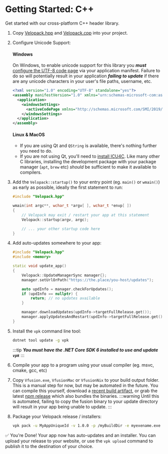# Getting Started: C++
<AppliesTo all />
Get started with our cross-platform C++ header library.

1. Copy [Velopack.hpp](https://github.com/velopack/velopack.fusion/blob/master/for-cpp/Velopack.hpp) and [Velopack.cpp](https://github.com/velopack/velopack.fusion/blob/master/for-cpp/Velopack.cpp) into your project. 

0. Configure Unicode Support:
    #### Windows
    On Windows, to enable unicode support for this library you ***must*** 
    [configure the UTF-8 code page](https://learn.microsoft.com/en-us/windows/apps/design/globalizing/use-utf8-code-page) via your application 
    manifest. Failure to do so will potentially result in your application ***failing to update*** if there are any unicode characters in your user's 
    file paths, username, etc.
    ```xml
    <?xml version="1.0" encoding="UTF-8" standalone="yes"?>
    <assembly manifestVersion="1.0" xmlns="urn:schemas-microsoft-com:asm.v1">
      <application>
        <windowsSettings>
          <activeCodePage xmlns="http://schemas.microsoft.com/SMI/2019/WindowsSettings">UTF-8</activeCodePage>
        </windowsSettings>
      </application>
    </assembly>
    ```
    #### Linux & MacOS
    - If you are using Qt and `QString` is available, there's nothing further you need to do. 
    - If you are not using Qt, you'll need to [install ICU4C](https://icu.unicode.org/). Like many other C libraries, 
      installing the development package with your package manager (`apt`, `brew` etc) *should* be sufficient to make it available to compilers.

0. Add the `Velopack::startup()` to your entry point (eg. `main()` or `wmain()`) as early as possible, ideally the first statement to run:
    ```cpp
    #include "Velopack.hpp"

    wmain(int argc**, wchar_t *argv[ ], wchar_t *envp[ ])
    {
        // Velopack may exit / restart your app at this statement
        Velopack::startup(argv, argc);

        // ... your other startup code here
    }
    ```

0. Add auto-updates somewhere to your app:
    ```cpp
    #include "Velopack.hpp"
    #include <memory>

    static void update_app()
    {
        Velopack::UpdateManagerSync manager{};
        manager.setUrlOrPath("https://the.place/you-host/updates");

        auto updInfo = manager.checkForUpdates();
        if (updInfo == nullptr) {
            return; // no updates available
        }

        manager.downloadUpdates(updInfo->targetFullRelease.get());
        manager.applyUpdatesAndRestart(updInfo->targetFullRelease.get());
    }
    ```

0. Install the `vpk` command line tool:
    ```sh
    dotnet tool update -g vpk
    ```
    :::tip
    ***You must have the .NET Core SDK 6 installed to use and update `vpk`***
    :::


0. Compile your app to a program using your usual compiler (eg. msvc, cmake, gcc, etc)

0. Copy `Vfusion.exe`, `VfusionMac` or `VfusionNix` to your build output folder. This is a manual step for now, but may be automated in the future. You can compile this yourself, download a [recent build artifact](https://github.com/velopack/velopack.fusion/actions), or grab the latest [npm release](https://www.npmjs.com/package/velopack?activeTab=code) which also bundles the binaries.
    :::warning
    Until this is automated, failing to copy the fusion binary to your update directory will result in your app being unable to update.
    :::

0. Package your Velopack release / installers:
    ```sh
    vpk pack -u MyAppUniqueId -v 1.0.0 -p /myBuildDir -e myexename.exe
    ```

✅ You're Done! Your app now has auto-updates and an installer.
You can upload your release to your website, or use the `vpk upload` command to publish it to the destination of your choice.